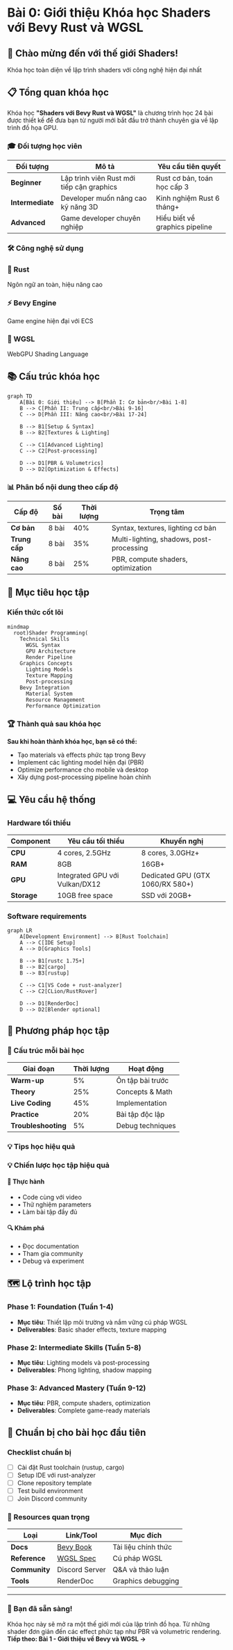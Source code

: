 # Bài 0: Giới thiệu Khóa học Shaders với Bevy Rust và WGSL

<div className="bg-gradient-to-r from-blue-600 to-purple-600 text-white p-6 rounded-lg mb-8">
  <h2 className="text-2xl font-bold mb-4">🎯 Chào mừng đến với thế giới Shaders!</h2>
  <p className="text-lg">Khóa học toàn diện về lập trình shaders với công nghệ hiện đại nhất</p>
</div>

## 📋 Tổng quan khóa học

Khóa học **"Shaders với Bevy Rust và WGSL"** là chương trình học 24 bài được thiết kế để đưa bạn từ người mới bắt đầu trở thành chuyên gia về lập trình đồ họa GPU.

### 🎓 Đối tượng học viên

| Đối tượng | Mô tả | Yêu cầu tiên quyết |
|-----------|-------|-------------------|
| **Beginner** | Lập trình viên Rust mới tiếp cận graphics | Rust cơ bản, toán học cấp 3 |
| **Intermediate** | Developer muốn nâng cao kỹ năng 3D | Kinh nghiệm Rust 6 tháng+ |
| **Advanced** | Game developer chuyên nghiệp | Hiểu biết về graphics pipeline |

### 🛠️ Công nghệ sử dụng

<div className="grid grid-cols-1 md:grid-cols-3 gap-4 my-6">
  <div className="bg-orange-100 p-4 rounded-lg">
    <h3 className="font-bold text-orange-800">🦀 Rust</h3>
    <p className="text-sm text-orange-700">Ngôn ngữ an toàn, hiệu năng cao</p>
  </div>
  <div className="bg-blue-100 p-4 rounded-lg">
    <h3 className="font-bold text-blue-800">⚡ Bevy Engine</h3>
    <p className="text-sm text-blue-700">Game engine hiện đại với ECS</p>
  </div>
  <div className="bg-green-100 p-4 rounded-lg">
    <h3 className="font-bold text-green-800">🎨 WGSL</h3>
    <p className="text-sm text-green-700">WebGPU Shading Language</p>
  </div>
</div>

## 📚 Cấu trúc khóa học

```mermaid
graph TD
    A[Bài 0: Giới thiệu] --> B[Phần I: Cơ bản<br/>Bài 1-8]
    B --> C[Phần II: Trung cấp<br/>Bài 9-16]
    C --> D[Phần III: Nâng cao<br/>Bài 17-24]
    
    B --> B1[Setup & Syntax]
    B --> B2[Textures & Lighting]
    
    C --> C1[Advanced Lighting]
    C --> C2[Post-processing]
    
    D --> D1[PBR & Volumetrics]
    D --> D2[Optimization & Effects]
```

### 📊 Phân bổ nội dung theo cấp độ

| Cấp độ | Số bài | Thời lượng | Trọng tâm |
|--------|--------|------------|-----------|
| **Cơ bản** | 8 bài | 40% | Syntax, textures, lighting cơ bản |
| **Trung cấp** | 8 bài | 35% | Multi-lighting, shadows, post-processing |
| **Nâng cao** | 8 bài | 25% | PBR, compute shaders, optimization |

## 🎯 Mục tiêu học tập

### Kiến thức cốt lõi

```mermaid
mindmap
  root)Shader Programming(
    Technical Skills
      WGSL Syntax
      GPU Architecture
      Render Pipeline
    Graphics Concepts
      Lighting Models
      Texture Mapping
      Post-processing
    Bevy Integration
      Material System
      Resource Management
      Performance Optimization
```

### 🏆 Thành quả sau khóa học

<div className="bg-yellow-50 border-l-4 border-yellow-400 p-4 my-6">
  <div className="flex">
    <div className="ml-3">
      <p className="text-sm text-yellow-700">
        <strong>Sau khi hoàn thành khóa học, bạn sẽ có thể:</strong>
      </p>
      <ul className="mt-2 text-sm text-yellow-600 list-disc list-inside">
        <li>Tạo materials và effects phức tạp trong Bevy</li>
        <li>Implement các lighting model hiện đại (PBR)</li>
        <li>Optimize performance cho mobile và desktop</li>
        <li>Xây dựng post-processing pipeline hoàn chỉnh</li>
      </ul>
    </div>
  </div>
</div>

## 💻 Yêu cầu hệ thống

### Hardware tối thiểu

| Component | Yêu cầu tối thiểu | Khuyến nghị |
|-----------|-------------------|-------------|
| **CPU** | 4 cores, 2.5GHz | 8 cores, 3.0GHz+ |
| **RAM** | 8GB | 16GB+ |
| **GPU** | Integrated GPU với Vulkan/DX12 | Dedicated GPU (GTX 1060/RX 580+) |
| **Storage** | 10GB free space | SSD với 20GB+ |

### Software requirements

```mermaid
graph LR
    A[Development Environment] --> B[Rust Toolchain]
    A --> C[IDE Setup]
    A --> D[Graphics Tools]
    
    B --> B1[rustc 1.75+]
    B --> B2[cargo]
    B --> B3[rustup]
    
    C --> C1[VS Code + rust-analyzer]
    C --> C2[CLion/RustRover]
    
    D --> D1[RenderDoc]
    D --> D2[Blender optional]
```

## 📖 Phương pháp học tập

### 🔄 Cấu trúc mỗi bài học

| Giai đoạn | Thời lượng | Hoạt động |
|-----------|------------|-----------|
| **Warm-up** | 5% | Ôn tập bài trước |
| **Theory** | 25% | Concepts & Math |
| **Live Coding** | 45% | Implementation |
| **Practice** | 20% | Bài tập độc lập |
| **Troubleshooting** | 5% | Debug techniques |

### 💡 Tips học hiệu quả

<div className="bg-blue-50 p-6 rounded-lg">
  <h3 className="text-lg font-semibold text-blue-800 mb-4">💡 Chiến lược học tập hiệu quả</h3>
  <div className="grid grid-cols-1 md:grid-cols-2 gap-4">
    <div>
      <h4 className="font-medium text-blue-700">📝 Thực hành</h4>
      <ul className="text-sm text-blue-600 mt-2 space-y-1">
        <li>• Code cùng với video</li>
        <li>• Thử nghiệm parameters</li>
        <li>• Làm bài tập đầy đủ</li>
      </ul>
    </div>
    <div>
      <h4 className="font-medium text-blue-700">🔍 Khám phá</h4>
      <ul className="text-sm text-blue-600 mt-2 space-y-1">
        <li>• Đọc documentation</li>
        <li>• Tham gia community</li>
        <li>• Debug và experiment</li>
      </ul>
    </div>
  </div>
</div>

## 🗺️ Lộ trình học tập

### Phase 1: Foundation (Tuần 1-4)
- **Mục tiêu**: Thiết lập môi trường và nắm vững cú pháp WGSL
- **Deliverables**: Basic shader effects, texture mapping

### Phase 2: Intermediate Skills (Tuần 5-8)  
- **Mục tiêu**: Lighting models và post-processing
- **Deliverables**: Phong lighting, shadow mapping

### Phase 3: Advanced Mastery (Tuần 9-12)
- **Mục tiêu**: PBR, compute shaders, optimization  
- **Deliverables**: Complete game-ready materials

## 🚀 Chuẩn bị cho bài học đầu tiên

### Checklist chuẩn bị

- [ ] Cài đặt Rust toolchain (rustup, cargo)
- [ ] Setup IDE với rust-analyzer
- [ ] Clone repository template
- [ ] Test build environment
- [ ] Join Discord community

### 🔗 Resources quan trọng

| Loại | Link/Tool | Mục đích |
|------|-----------|----------|
| **Docs** | [Bevy Book](https://bevyengine.org/learn/book/) | Tài liệu chính thức |
| **Reference** | [WGSL Spec](https://gpuweb.github.io/gpuweb/wgsl/) | Cú pháp WGSL |
| **Community** | Discord Server | Q&A và thảo luận |
| **Tools** | RenderDoc | Graphics debugging |

---

<div className="bg-gray-100 p-6 rounded-lg mt-8">
  <h3 className="text-lg font-semibold mb-4">🎉 Bạn đã sẵn sàng!</h3>
  <div className="text-gray-700 mb-4">
    Khóa học này sẽ mở ra một thế giới mới của lập trình đồ họa. 
    Từ những shader đơn giản đến các effect phức tạp như PBR và volumetric rendering.
  </div>
  <div className="text-center">
    <strong className="text-blue-600">Tiếp theo: Bài 1 - Giới thiệu về Bevy và WGSL →</strong>
  </div>
</div>